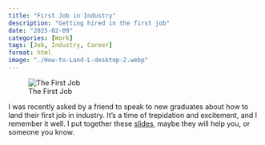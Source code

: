 ```yaml
---
title: "First Job in Industry"
description: "Getting hired in the first job"
date: "2025-02-09"
categories: [Work]
tags: [Job, Industry, Career]
format: html
image: "./How-to-Land-L-desktop-2.webp"
---
```


![The First Job](./How-to-Land-L-desktop-2.webp)


I was recently asked by a friend to speak to new graduates about how to land their first job in industry. It's a time of trepidation and excitement, and I remember it well. I put together these [slides](https://docs.google.com/presentation/d/1UZdZm6dugE7ekN04Vl4d8gx8JnngA7_t91rTzQpdvi0/edit?usp=sharing), maybe they will help you, or someone you know.
